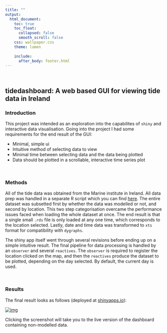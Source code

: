 ```yaml
---
title: ""
output:
  html_document:
    toc: true
    toc_float: 
      collapsed: false
      smooth_scroll: false
    css: wallpaper.css
    theme: lumen
    
    include:
      after_body: footer.html
---
```


<br/>

## tidedashboard: A web based GUI for viewing tide data in Ireland

<style>
div.one { background-color:#FFFFFF; border-radius: 5px; padding: 20px; opacity: 0.85;}
</style>

<div class = "one">

### Introduction

This project was intended as an exploration into the capabilites of `shiny` and interactive data visualisation. Going into the project I had some requirements for the end result of the GUI:

* Minimal, simple ui
* Intuitive method of selecting data to view
* Minimal time between selecting data and the data being plotted
* Data should be plotted in a scrollable, interactive time series plot

</div>

<br/>

<div class = "one">

### Methods

All of the tide data was obtained from the Marine institute in Ireland. All data prep was handled in a separate R script which you can find [here](). The entire dataset was subsetted first by whether the data was modelled or not, and second by location. This two step categorisation overcame the performance issues faced when loading the whole dataset at once. The end result is that a single small `.rds` file is only loaded at any one time, which corresponds to the location selected. Lastly, date and time data was transformed to `xts` format for compatibility with `dygraphs`. 

The shiny app itself went through several revisions before ending up on a simple intuitive result. The final pipeline for data processing is handled by an `observer` and several `reactives`. The `observer` is required to register the location clicked on the map, and then the `reactives` produce the dataset to be plotted, depending on the day selected. By default, the current day is used. 

</div>

<br/>

<style>
div.results { background-color:#FFFFFF; border-radius: 5px; padding: 20px; opacity: 0.95;}
</style>
<div class = "results">

### Results

The final result looks as follows (deployed at [shinyapps.io](https://www.shinyapps.io/)):

[![img](img/shinyapp.png)](https://z-lab.shinyapps.io/tide-dashboard/)

Clicking the screenshot will take you to the live version of the dashboard containing non-modelled data.

</div>
